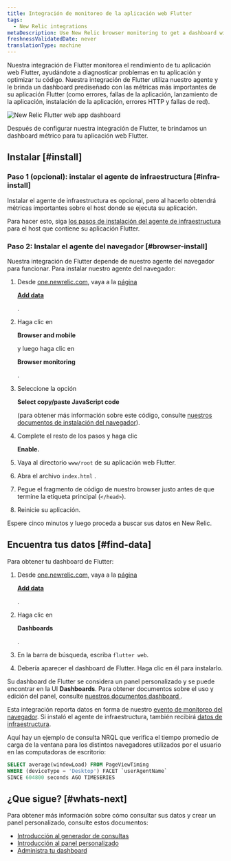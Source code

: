 ```yaml
---
title: Integración de monitoreo de la aplicación web Flutter
tags:
  - New Relic integrations
metaDescription: Use New Relic browser monitoring to get a dashboard with metrics from your Flutter web application.
freshnessValidatedDate: never
translationType: machine
---
```



Nuestra integración de Flutter monitorea el rendimiento de tu aplicación web Flutter, ayudándote a diagnosticar problemas en tu aplicación y optimizar tu código. Nuestra integración de Flutter utiliza nuestro <InlinePopover type="browser"/>agente y le brinda un dashboard prediseñado con las métricas más importantes de su aplicación Flutter (como errores, fallas de la aplicación, lanzamiento de la aplicación, instalación de la aplicación, errores HTTP y fallas de red).

<img
  title="New Relic Flutter web app dashboard"
  alt="New Relic Flutter web app dashboard"
  src={browserFlutterWebDashboard}
/>

<figcaption>
  Después de configurar nuestra integración de Flutter, te brindamos un dashboard métrico para tu aplicación web Flutter.
</figcaption>

## Instalar [#install]

### Paso 1 (opcional): instalar el agente de infraestructura [#infra-install]

Instalar el agente de infraestructura es opcional, pero al hacerlo obtendrá métricas importantes sobre el host donde se ejecuta su aplicación.

Para hacer esto, siga [los pasos de instalación del agente de infraestructura](/docs/infrastructure/install-infrastructure-agent/get-started/install-infrastructure-agent) para el host que contiene su aplicación Flutter.

### Paso 2: Instalar el agente del navegador [#browser-install]

Nuestra integración de Flutter depende de nuestro agente del navegador para funcionar. Para instalar nuestro agente del navegador:

1. Desde [one.newrelic.com](https://one.newrelic.com), vaya a la [página](https://one.newrelic.com/marketplace)

   <DoNotTranslate>[**Add data**](https://one.newrelic.com/marketplace)</DoNotTranslate>

   [ ](https://one.newrelic.com/marketplace).

2. Haga clic en

   <DoNotTranslate>**Browser and mobile**</DoNotTranslate>

   y luego haga clic en

   <DoNotTranslate>**Browser monitoring**</DoNotTranslate>

   .

3. Seleccione la opción

   <DoNotTranslate>**Select copy/paste JavaScript code**</DoNotTranslate>

   (para obtener más información sobre este código, consulte [nuestros documentos de instalación del navegador](/docs/browser/browser-monitoring/installation/install-browser-monitoring-agent)).

4. Complete el resto de los pasos y haga clic

   <DoNotTranslate>**Enable.**</DoNotTranslate>

5. Vaya al directorio `www/root` de su aplicación web Flutter.

6. Abra el archivo `index.html` .

7. Pegue el fragmento de código de nuestro browser justo antes de que termine la etiqueta principal (`</head>`).

8. Reinicie su aplicación.

Espere cinco minutos y luego proceda a buscar sus datos en New Relic.

## Encuentra tus datos [#find-data]

Para obtener tu dashboard de Flutter:

1. Desde [one.newrelic.com](https://one.newrelic.com), vaya a la [página](https://one.newrelic.com/marketplace)

   <DoNotTranslate>[**Add data**](https://one.newrelic.com/marketplace)</DoNotTranslate>

   [ ](https://one.newrelic.com/marketplace).

2. Haga clic en

   <DoNotTranslate>**Dashboards**</DoNotTranslate>

   .

3. En la barra de búsqueda, escriba `flutter web`.

4. Debería aparecer el dashboard de Flutter. Haga clic en él para instalarlo.

Su dashboard de Flutter se considera un panel personalizado y se puede encontrar en la UI <DoNotTranslate>**Dashboards**</DoNotTranslate>. Para obtener documentos sobre el uso y edición del panel, consulte [nuestros documentos dashboard ](/docs/query-your-data/explore-query-data/dashboards/introduction-dashboards).

Esta integración reporta datos en forma de nuestro [evento de monitoreo del navegador](/docs/data-apis/understand-data/event-data/events-reported-browser-monitoring). Si instaló el agente de infraestructura, también recibirá [datos de infraestructura](/docs/infrastructure/manage-your-data/data-instrumentation/default-infrastructure-monitoring-data/#infrastructure-events).

Aquí hay un ejemplo de consulta NRQL que verifica el tiempo promedio de carga de la ventana para los distintos navegadores utilizados por el usuario en las computadoras de escritorio:

```sql
SELECT average(windowLoad) FROM PageViewTiming 
WHERE (deviceType = 'Desktop') FACET `userAgentName` 
SINCE 604800 seconds AGO TIMESERIES
```

## ¿Que sigue? [#whats-next]

Para obtener más información sobre cómo consultar sus datos y crear un panel personalizado, consulte estos documentos:

* [Introducción al generador de consultas](/docs/query-your-data/explore-query-data/query-builder/introduction-query-builder)
* [Introducción al panel personalizado](/docs/query-your-data/explore-query-data/dashboards/introduction-dashboards)
* [Administra tu dashboard](/docs/query-your-data/explore-query-data/dashboards/manage-your-dashboard)